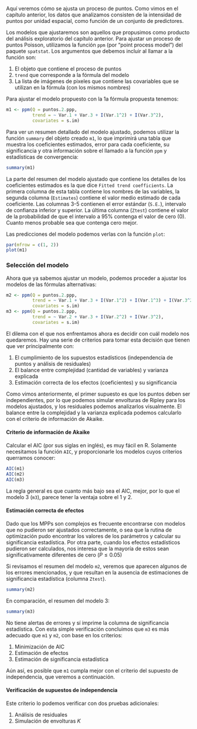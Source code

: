 Aquí veremos cómo se ajusta un proceso de puntos. Como vimos en el capítulo anterior, los datos que analizamos consisten de la intensidad de puntos por unidad espacial, como función de un conjunto de predictores.

Los modelos que ajustaremos son aquellos que propusimos como producto del análisis exploratorio del capítulo anterior. Para ajustar un proceso de puntos Poisson, utilizamos la función `ppm` (por "point process model") del paquete `spatstat`. Los argumentos que debemos incluir al llamar a la función son:

1. El objeto que contiene el proceso de puntos
2. `trend` que corresponde a la fórmula del modelo
3. La lista de imágenes de pixeles que contiene las covariables que se utilizan en la fórmula (con los mismos nombres)

Para ajustar el modelo propuesto con la 1a fórmula propuesta tenemos:

```r
m1 <- ppm(Q = puntos.2.ppp,
          trend = ~ Var.1 + Var.3 + I(Var.1^2) + I(Var.3^2),
          covariates = s.im)
```

Para ver un resumen detallado del modelo ajustado, podemos utilizar la función `summary` del objeto creado `m1`, lo que imprimirá una tabla que muestra los coeficientes estimados, error para cada coeficiente, su significancia y otra información sobre el llamado a la función `ppm` y estadísticas de convergencia:

```r
summary(m1)
```

La parte del resumen del modelo ajustado que contiene los detalles de los coeficientes estimados es la que dice `Fitted trend coefficients`. La primera columna de esta tabla contiene los nombres de las variables, la segunda columna (`Estimates`) contiene el valor medio estimado de cada coeficiente. Las columnas 3-5 contienen el error estándar (`S.E.`), intervalo de confianza inferior y superior. La última columna (`Ztest`) contiene el valor de la probabilidad de que el intervalo a 95% contenga el valor de cero (0). Cuanto menos probable sea que contenga cero mejor.

Las predicciones del modelo podemos verlas con la función `plot`:

```r
par(mfrow = c(1, 2))
plot(m1)
```

### Selección del modelo

Ahora que ya sabemos ajustar un modelo, podemos proceder a ajustar los modelos de las fórmulas alternativas:

```r
m2 <- ppm(Q = puntos.2.ppp,
          trend = ~ Var.1 + Var.3 + I(Var.1^2) + I(Var.1^3) + I(Var.3^2),
          covariates = s.im)
m3 <- ppm(Q = puntos.2.ppp,
          trend = ~ Var.2 + Var.3 + I(Var.2^2) + I(Var.3^2),
          covariates = s.im)
```

El dilema con el que nos enfrentamos ahora es decidir con cuál modelo nos quedaremos. Hay una serie de criterios para tomar esta decisión que tienen que ver principalmente con:

1. El cumplimiento de los supuestos estadísticos (independencia de puntos y análisis de residuales)
2. El balance entre complejidad (cantidad de variables) y varianza explicada
3. Estimación correcta de los efectos (coeficientes) y su significancia

Como vimos anteriormente, el primer supuesto es que los puntos deben ser independientes, por lo que podemos simular envolturas de Ripley para los modelos ajustados, y los residuales podemos analizarlos visualmente. El balance entre la complejidad y la varianza explicada podemos calcularlo con el criterio de información de Akaike.

#### Criterio de información de Akaike

Calcular el AIC (por sus siglas en inglés), es muy fácil en R. Solamente necesitamos la función `AIC`, y proporcionarle los modelos cuyos criterios querramos conocer:

```r
AIC(m1)
AIC(m2)
AIC(m3)
```

La regla general es que cuanto más bajo sea el AIC, mejor, por lo que el modelo 3 (`m3`), parece tener la ventaja sobre el 1 y 2.

#### Estimación correcta de efectos

Dado que los MPPs son complejos es frecuente encontrarse con modelos que no pudieron ser ajustados correctamente, o sea que la rutina de optimización pudo encontrar los valores de los parámetros y calcular su significancia estadística. Por otra parte, cuando los efectos estadísticos pudieron ser calculados, nos interesa que la mayoría de estos sean significativamente diferentes de cero ($P \leq 0.05$)

Si revisamos el resumen del modelo `m2`, veremos que aparecen algunos de los errores mencionados, y que resultan en la ausencia de estimaciones de significancia estadística (columna `Ztest`).

```r
summary(m2)
```
En comparación, el resumen del modelo 3:

```r
summary(m3)
```

No tiene alertas de errores y sí imprime la columna de significancia estadística. Con esta simple verificación concluimos que `m3` es más adecuado que `m1` y `m2`, con base en los criterios:

1. Minimización de AIC
2. Estimación de efectos
3. Estimación de significancia estadística

Aún así, es posible que `m1` cumpla mejor con el criterio del supuesto de independencia, que veremos a continuación.

#### Verificación de supuestos de independencia

Este criterio lo podemos verificar con dos pruebas adicionales:

1. Análisis de residuales
2. Simulación de envolturas *K*
